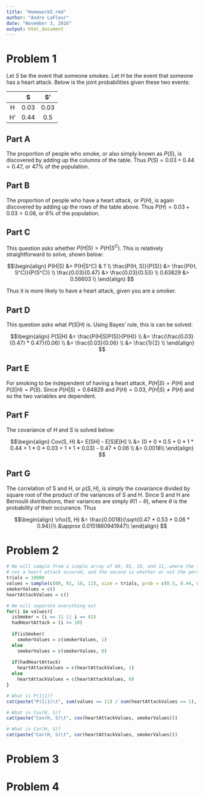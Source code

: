 ```yaml
---
title: "Homework5.rmd"
author: "Andre LaFleur"
date: "November 3, 2016"
output: html_document
---
```


# Problem 1

Let $S$ be the event that someone smokes. Let $H$ be the event that someone has a heart attack.
Below is the joint probabilities given these two events:

|   | S | S' |
|:-:|:-:|:--:|
| H | 0.03  |   0.03 |
| H'|  0.44 |   0.5 |

## Part A

The proportion of people who smoke, or also simply known as $P(S)$, is discovered by adding up the columns
of the table. Thus $P(S) = 0.03 + 0.44 = 0.47$, or 47% of the population.

## Part B

The proportion of people who have a heart attack, or $P(H)$, is again discovered by adding up the rows of the table
above. Thus $P(H) = 0.03 + 0.03 = 0.06$, or 6% of the population.

## Part C

This question asks whether $P(H|S) > P(H|S^C)$. This is relatively straightforward to solve, shown below:

$$\begin{align}
P(H|S) &> P(H|S^C) & ? \\
\frac{P(H, S)}{P(S)} &> \frac{P(H, S^C)}{P(S^C)} \\
\frac{0.03}{0.47} &> \frac{0.03}{0.53} \\
0.63829 &> 0.56603 \\
\end{align}
$$

Thus it is more likely to have a heart attack, given you are a smoker.

## Part D

This question asks what $P(S|H)$ is. Using Bayes' rule, this is can be solved:

$$\begin{align}
P(S|H) &= \frac{P(H|S)P(S)}{P(H)} \\
&= \frac{\frac{0.03}{0.47} * 0.47}{0.06} \\
&= \frac{0.03}{0.06} \\
&= \frac{1}{2} \\
\end{align}
$$

## Part E

For smoking to be independent of having a heart attack, $P(H|S) = P(H)$ and $P(S|H) = P(S)$.
Since $P(H|S) = 0.64829$ and $P(H) = 0.03$, $P(H|S) \neq P(H)$ and so the two variables are
dependent.

## Part F

The covariance of $H$ and $S$ is solved below:

$$\begin{align}
Cov(S, H) &= E[SH] - E[S]E[H] \\
&= (0 * 0 * 0.5 + 0 * 1 * 0.44 + 1 * 0 * 0.03 + 1 * 1 * 0.03) - 0.47 * 0.06 \\
&= 0.0018\\
\end{align}
$$

## Part G

The correlation of S and H, or $\rho(S, H)$, is simply the covariance divided by square root of
the product of the variances of S and H. Since S and H are Bernoulli distributions, their variances
are simply $\theta(1-\theta)$, where $\theta$ is the probability of their occurance. Thus

$$\begin{align}
\rho(S, H) &= \frac{0.0018}{\sqrt{0.47 * 0.53 * 0.06 * 0.94}}\\
&\approx 0.0151860941947\\
\end{align}
$$

# Problem 2

```r
# We will sample from a simple array of 00, 01, 10, and 11, where the first value is whether or
# not a heart attack occured, and the second is whether or not the person is a smoker.
trials = 10000
values = sample(c(00, 01, 10, 11), size = trials, prob = c(0.5, 0.44, 0.03, 0.03), replace = TRUE)
smokerValues = c()
heartAttackValues = c()

# We will separate everything out
for(i in values){
  isSmoker = (i == 11 || i == 01)
  hadHeartAttack = (i >= 10)
  
  if(isSmoker)
    smokerValues = c(smokerValues, 1)
  else
    smokerValues = c(smokerValues, 0)
  
  if(hadHeartAttack)
    heartAttackValues = c(heartAttackValues, 1)
  else
    heartAttackValues = c(heartAttackValues, 0)
}

# What is P(1|1)?
cat(paste("P(1|1)\t", sum(values == 11) / sum(heartAttackValues == 1), "\n"))

# What is Cov(H, S)?
cat(paste("Cov(H, S)\t", cov(heartAttackValues, smokerValues)))

# What is Cor(H, S)?
cat(paste("Cor(H, S)\t", cor(heartAttackValues, smokerValues)))
```

# Problem 3

# Problem 4




